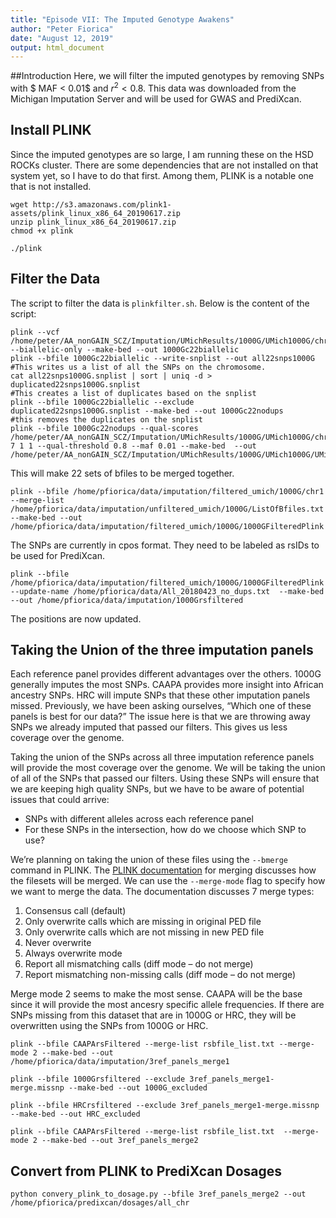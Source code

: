 ---
title: "Episode VII: The Imputed Genotype Awakens"
author: "Peter Fiorica"
date: "August 12, 2019"
output: html_document
---

##Introduction
Here, we will filter the imputed genotypes by removing SNPs with $ MAF < 0.01$ and $r^{2}<0.8$. This data was downloaded from the Michigan Imputation Server and will be used for GWAS and PrediXcan.

## Install PLINK
Since the imputed genotypes are so large, I am running these on the HSD ROCKs cluster.  There are some dependencies that are not installed on that system yet, so I have to do that first.  Among them, PLINK is a notable one that is not installed.
```
wget http://s3.amazonaws.com/plink1-assets/plink_linux_x86_64_20190617.zip
unzip plink_linux_x86_64_20190617.zip
chmod +x plink

./plink
```
## Filter the Data
The script to filter the data is `plinkfilter.sh`.  Below is the content of the script:
```
plink --vcf /home/peter/AA_nonGAIN_SCZ/Imputation/UMichResults/1000G/UMich1000G/chr22.dose.vcf.gz --biallelic-only --make-bed --out 1000Gc22biallelic
plink --bfile 1000Gc22biallelic --write-snplist --out all22snps1000G
#This writes us a list of all the SNPs on the chromosome.
cat all22snps1000G.snplist | sort | uniq -d > duplicated22snps1000G.snplist
#This creates a list of duplicates based on the snplist
plink --bfile 1000Gc22biallelic --exclude  duplicated22snps1000G.snplist --make-bed --out 1000Gc22nodups
#this removes the duplicates on the snplist
plink --bfile 1000Gc22nodups --qual-scores /home/peter/AA_nonGAIN_SCZ/Imputation/UMichResults/1000G/UMich1000G/chr22.info 7 1 1 --qual-threshold 0.8 --maf 0.01 --make-bed  --out /home/peter/AA_nonGAIN_SCZ/Imputation/UMichResults/1000G/UMich1000G/UMichFiltered/chr22
```
This will make 22 sets of bfiles to be merged together.

```
plink --bfile /home/pfiorica/data/imputation/filtered_umich/1000G/chr1   --merge-list /home/pfiorica/data/imputation/unfiltered_umich/1000G/ListOfBfiles.txt  --make-bed --out /home/pfiorica/data/imputation/filtered_umich/1000G/1000GFilteredPlink
```
The SNPs are currently in cpos format.  They need to be labeled as rsIDs to be used for PrediXcan.
```
plink --bfile /home/pfiorica/data/imputation/filtered_umich/1000G/1000GFilteredPlink   --update-name /home/pfiorica/data/All_20180423_no_dups.txt  --make-bed  --out /home/pfiorica/data/imputation/1000Grsfiltered

```
The positions are now updated.

## Taking the Union of the three imputation panels
Each reference panel provides different advantages over the others.  1000G generally imputes the most SNPs.  CAAPA provides more insight into African ancestry SNPs.  HRC will impute SNPs that these other imputation panels missed.  Previously, we have been asking ourselves, "Which one of these panels is best for our data?"  The issue here is that we are throwing away SNPs we already imputed that passed our filters.  This gives us less coverage over the genome.  

Taking the union of the SNPs across all three imputation reference panels will provide the most coverage over the genome.  We will be taking the union of all of the SNPs that passed our filters.  Using these SNPs will ensure that we are keeping high quality SNPs, but we have to be aware of potential issues that could arrive:

* SNPs with different alleles across each reference panel
* For these SNPs in the intersection, how do we choose which SNP to use?

We're planning on taking the union of these files using the `--bmerge` command in PLINK.  The [PLINK documentation](http://zzz.bwh.harvard.edu/plink/dataman.shtml#mergelist) for merging discusses how the filesets will be merged.  We can use the `--merge-mode` flag to specify how we want to merge the data.  The documentation discusses 7 merge types: 

1.  Consensus call (default)
2.  Only overwrite calls which are missing in original PED file
3.  Only overwrite calls which are not missing in new PED file
4.  Never overwrite
5.  Always overwrite mode
6.  Report all mismatching calls (diff mode -- do not merge)
7.  Report mismatching non-missing calls (diff mode -- do not merge) 

Merge mode 2 seems to make the most sense.  CAAPA will be the base since it will provide the most ancesry specific allele frequencies.  If there are SNPs missing from this dataset that are in 1000G or HRC, they will be overwritten using the SNPs from 1000G or HRC.

```
plink --bfile CAAPArsFiltered --merge-list rsbfile_list.txt --merge-mode 2 --make-bed --out /home/pfiorica/data/imputation/3ref_panels_merge1

plink --bfile 1000Grsfiltered --exclude 3ref_panels_merge1-merge.missnp --make-bed --out 1000G_excluded

plink --bfile HRCrsfiltered --exclude 3ref_panels_merge1-merge.missnp --make-bed --out HRC_excluded

plink --bfile CAAPArsFiltered --merge-list rsbfile_list.txt  --merge-mode 2 --make-bed --out 3ref_panels_merge2
```

## Convert from PLINK to PrediXcan Dosages
```
python convery_plink_to_dosage.py --bfile 3ref_panels_merge2 --out /home/pfiorica/predixcan/dosages/all_chr
```